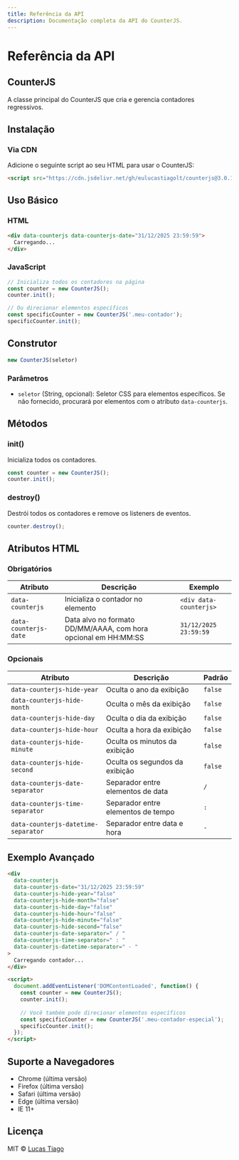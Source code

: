 ```yaml
---
title: Referência da API
description: Documentação completa da API do CounterJS.
---
```


# Referência da API

## CounterJS

A classe principal do CounterJS que cria e gerencia contadores regressivos.

## Instalação

### Via CDN

Adicione o seguinte script ao seu HTML para usar o CounterJS:

```html
<script src="https://cdn.jsdelivr.net/gh/eulucastiagolt/counterjs@3.0.1/counter.min.js"></script>
```

## Uso Básico

### HTML

```html
<div data-counterjs data-counterjs-date="31/12/2025 23:59:59">
  Carregando...
</div>
```

### JavaScript

```javascript
// Inicializa todos os contadores na página
const counter = new CounterJS();
counter.init();

// Ou direcionar elementos específicos
const specificCounter = new CounterJS('.meu-contador');
specificCounter.init();
```

## Construtor

```javascript
new CounterJS(seletor)
```

### Parâmetros

- `seletor` (String, opcional): Seletor CSS para elementos específicos. Se não fornecido, procurará por elementos com o atributo `data-counterjs`.

## Métodos

### init()

Inicializa todos os contadores.

```javascript
const counter = new CounterJS();
counter.init();
```

### destroy()

Destrói todos os contadores e remove os listeners de eventos.

```javascript
counter.destroy();
```

## Atributos HTML

### Obrigatórios

| Atributo | Descrição | Exemplo |
|-----------|-------------|---------|
| `data-counterjs` | Inicializa o contador no elemento | `<div data-counterjs>` |
| `data-counterjs-date` | Data alvo no formato DD/MM/AAAA, com hora opcional em HH:MM:SS | `31/12/2025 23:59:59` |

### Opcionais

| Atributo | Descrição | Padrão |
|-----------|-------------|---------|
| `data-counterjs-hide-year` | Oculta o ano da exibição | `false` |
| `data-counterjs-hide-month` | Oculta o mês da exibição | `false` |
| `data-counterjs-hide-day` | Oculta o dia da exibição | `false` |
| `data-counterjs-hide-hour` | Oculta a hora da exibição | `false` |
| `data-counterjs-hide-minute` | Oculta os minutos da exibição | `false` |
| `data-counterjs-hide-second` | Oculta os segundos da exibição | `false` |
| `data-counterjs-date-separator` | Separador entre elementos de data | ` / ` |
| `data-counterjs-time-separator` | Separador entre elementos de tempo | ` : ` |
| `data-counterjs-datetime-separator` | Separador entre data e hora | ` - ` |

## Exemplo Avançado

```html
<div 
  data-counterjs
  data-counterjs-date="31/12/2025 23:59:59"
  data-counterjs-hide-year="false"
  data-counterjs-hide-month="false"
  data-counterjs-hide-day="false"
  data-counterjs-hide-hour="false"
  data-counterjs-hide-minute="false"
  data-counterjs-hide-second="false"
  data-counterjs-date-separator=" / "
  data-counterjs-time-separator=" : "
  data-counterjs-datetime-separator=" - "
>
  Carregando contador...
</div>

<script>
  document.addEventListener('DOMContentLoaded', function() {
    const counter = new CounterJS();
    counter.init();
    
    // Você também pode direcionar elementos específicos
    const specificCounter = new CounterJS('.meu-contador-especial');
    specificCounter.init();
  });
</script>
```

## Suporte a Navegadores

- Chrome (última versão)
- Firefox (última versão)
- Safari (última versão)
- Edge (última versão)
- IE 11+

## Licença

MIT © [Lucas Tiago](https://github.com/eulucastiagolt)
